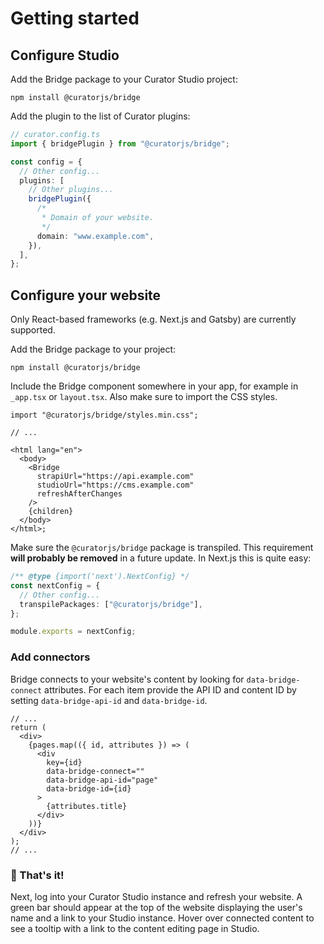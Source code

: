 
# Getting started

## Configure Studio

Add the Bridge package to your Curator Studio project:

```shell
npm install @curatorjs/bridge
```

Add the plugin to the list of Curator plugins:

```ts
// curator.config.ts
import { bridgePlugin } from "@curatorjs/bridge";

const config = {
  // Other config...
  plugins: [
    // Other plugins...
    bridgePlugin({
      /*
       * Domain of your website.
       */
      domain: "www.example.com",
    }),
  ],
};
```

## Configure your website

<Callout>
  Only React-based frameworks (e.g. Next.js and Gatsby) are currently supported.
</Callout>

Add the Bridge package to your project:

```shell
npm install @curatorjs/bridge
```

Include the Bridge component somewhere in your app, for example in `_app.tsx` or `layout.tsx`.
Also make sure to import the CSS styles.

```tsx filename="layout.tsx"
import "@curatorjs/bridge/styles.min.css";

// ...

<html lang="en">
  <body>
    <Bridge
      strapiUrl="https://api.example.com"
      studioUrl="https://cms.example.com"
      refreshAfterChanges
    />
    {children}
  </body>
</html>;
```

Make sure the `@curatorjs/bridge` package is transpiled. This requirement **will probably be removed** in a future update.
In Next.js this is quite easy:

```ts filename="next.config.js"
/** @type {import('next').NextConfig} */
const nextConfig = {
  // Other config...
  transpilePackages: ["@curatorjs/bridge"],
};

module.exports = nextConfig;
```

### Add connectors

Bridge connects to your website's content by looking for `data-bridge-connect` attributes. For each item provide the
API ID and content ID by setting `data-bridge-api-id` and `data-bridge-id`.

```tsx filename="page.tsx"
// ...
return (
  <div>
    {pages.map(({ id, attributes }) => (
      <div
        key={id}
        data-bridge-connect=""
        data-bridge-api-id="page"
        data-bridge-id={id}
      >
        {attributes.title}
      </div>
    ))}
  </div>
);
// ...
```

### 🙌 That's it!

Next, log into your Curator Studio instance and refresh your website. A green
bar should appear at the top of the website displaying the user's name and a
link to your Studio instance. Hover over connected content to see a tooltip
with a link to the content editing page in Studio.
